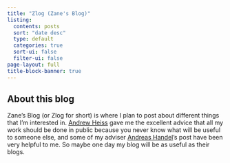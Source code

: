```yaml
---
title: "Zlog (Zane's Blog)"
listing:
  contents: posts
  sort: "date desc"
  type: default
  categories: true
  sort-ui: false
  filter-ui: false
page-layout: full
title-block-banner: true
---
```


## About this blog

Zane's Blog (or Zlog for short) is where I plan to post about different things that I'm interested in. [Andrew Heiss](https://andrewheiss.com) gave me the excellent advice that all my work should be done in public because you never know what will be useful to someone else, and some of my adviser [Andreas Handel](https://andreashandel.com)'s post have been very helpful to me. So maybe one day my blog will be as useful as their blogs.
